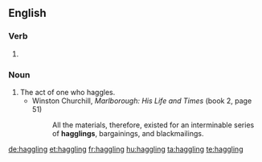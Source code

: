 ==English==

===Verb===
{{head|en|present participle}}

# {{present participle of|haggle|lang=en|nocat=1}}

===Noun===
{{en-noun}}

# The act of one who haggles.
#* Winston Churchill, ''Marlborough: His Life and Times'' (book 2, page 51)
#*: All the materials, therefore, existed for an interminable series of '''hagglings''', bargainings, and blackmailings.

[[de:haggling]]
[[et:haggling]]
[[fr:haggling]]
[[hu:haggling]]
[[ta:haggling]]
[[te:haggling]]